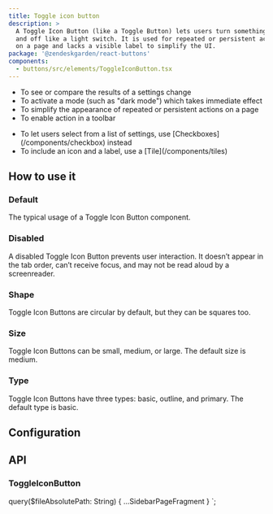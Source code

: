 ```yaml
---
title: Toggle icon button
description: >
  A Toggle Icon Button (like a Toggle Button) lets users turn something on
  and off like a light switch. It is used for repeated or persistent actions
  on a page and lacks a visible label to simplify the UI.
package: '@zendeskgarden/react-buttons'
components:
  - buttons/src/elements/ToggleIconButton.tsx
---
```


<Usage>
  <Use>
    <ul>
      <li>To see or compare the results of a settings change</li>
      <li>To activate a mode (such as "dark mode") which takes immediate effect</li>
      <li>To simplify the appearance of repeated or persistent actions on a page</li>
      <li>To enable action in a toolbar</li>
    </ul>
  </Use>
  <Misuse>
    <ul>
      <li>
        <Markdown>
          To let users select from a list of settings, use [Checkboxes](/components/checkbox)
          instead
        </Markdown>
      </li>
      <li>
        <Markdown>To include an icon and a label, use a [Tile](/components/tiles)</Markdown>
      </li>
    </ul>
  </Misuse>
</Usage>

## How to use it

### Default

The typical usage of a Toggle Icon Button component.


<CodeExample code={ToggleIconButtonDefaultCode}>
  <ToggleIconButtonDefault />
</CodeExample>

### Disabled

A disabled Toggle Icon Button prevents user interaction. It doesn’t appear in
the tab order, can’t receive focus, and may not be read aloud by a
screenreader.


<CodeExample code={ToggleIconButtonDisabledCode}>
  <ToggleIconButtonDisabled />
</CodeExample>

### Shape

Toggle Icon Buttons are circular by default, but they can be squares too.


<CodeExample code={ToggleIconButtonShapesCode}>
  <ToggleIconButtonShapes />
</CodeExample>

### Size

Toggle Icon Buttons can be small, medium, or large. The default size is medium.


<CodeExample code={ToggleIconButtonSizesCode}>
  <ToggleIconButtonSizes />
</CodeExample>

### Type

Toggle Icon Buttons have three types: basic, outline, and primary. The default type is basic.


<CodeExample code={ToggleIconButtonTypesCode}>
  <ToggleIconButtonTypes />
</CodeExample>

## Configuration

<Configuration reactPackage={props.data.mdx.package} components={props.data.mdx.components} />

## API

### ToggleIconButton

<PropSheet components={props.data.mdx.components} componentName="toggleIconButton" />


  query($fileAbsolutePath: String) {
    ...SidebarPageFragment
  }
`;
